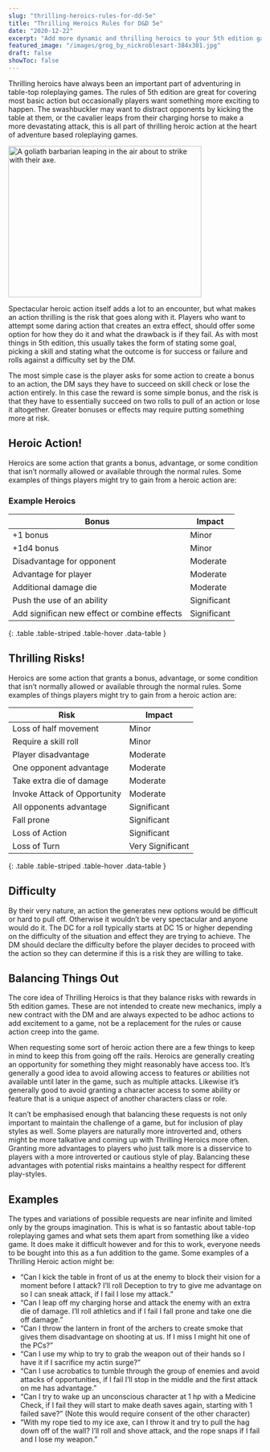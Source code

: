 ```yaml
---
slug: "thrilling-heroics-rules-for-dd-5e"
title: "Thrilling Heroics Rules for D&D 5e"
date: "2020-12-22"
excerpt: "Add more dynamic and thrilling heroics to your 5th edition game with these rules."
featured_image: "/images/grog_by_nickroblesart-384x301.jpg"
draft: false
showToc: false
---
```


Thrilling heroics have always been an important part of adventuring in table-top roleplaying games. The rules of 5th edition are great for covering most basic action but occasionally players want something more exciting to happen. The swashbuckler may want to distract opponents by kicking the table at them, or the cavalier leaps from their charging horse to make a more devastating attack, this is all part of thrilling heroic action at the heart of adventure based roleplaying games.

<img src="/images/grog_by_nickroblesart-384x301.jpg" alt="A goliath barbarian leaping in the air about to strike with their axe." width="384" height="301" />

Spectacular heroic action itself adds a lot to an encounter, but what makes an action thrilling is the risk that goes along with it. Players who want to attempt some daring action that creates an extra effect, should offer some option for how they do it and what the drawback is if they fail. As with most things in 5th edition, this usually takes the form of stating some goal, picking a skill and stating what the outcome is for success or failure and rolls against a difficulty set by the DM.

The most simple case is the player asks for some action to create a bonus to an action, the DM says they have to succeed on skill check or lose the action entirely. In this case the reward is some simple bonus, and the risk is that they have to essentially succeed on two rolls to pull of an action or lose it altogether. Greater bonuses or effects may require putting something more at risk.

## Heroic Action!

Heroics are some action that grants a bonus, advantage, or some condition that isn&#8217;t normally allowed or available through the normal rules. Some examples of things players might try to gain from a heroic action are:

### Example Heroics

|Bonus|Impact|
|--- |--- |
|+1 bonus|Minor|
|+1d4 bonus|Minor|
|Disadvantage for opponent|Moderate|
|Advantage for player|Moderate|
|Additional damage die|Moderate|
|Push the use of an ability|Significant|
|Add significan new effect or combine effects|Significant|
{: .table .table-striped .table-hover .data-table }

## Thrilling Risks!

Heroics are some action that grants a bonus, advantage, or some condition that isn&#8217;t normally allowed or available through the normal rules. Some examples of things players might try to gain from a heroic action are:

|Risk|Impact|
|--- |--- |
|Loss of half movement|Minor|
|Require a skill roll|Minor|
|Player disadvantage|Moderate|
|One opponent advantage|Moderate|
|Take extra die of damage|Moderate|
|Invoke Attack of Opportunity|Moderate|
|All opponents advantage|Significant|
|Fall prone|Significant|
|Loss of Action|Significant|
|Loss of Turn|Very Significant|
{: .table .table-striped .table-hover .data-table }

## Difficulty

By their very nature, an action the generates new options would be difficult or hard to pull off. Otherwise it wouldn&#8217;t be very spectacular and anyone would do it. The DC for a roll typically starts at DC 15 or higher depending on the difficulty of the situation and effect they are trying to achieve. The DM should declare the difficulty before the player decides to proceed with the action so they can determine if this is a risk they are willing to take.

## Balancing Things Out

The core idea of Thrilling Heroics is that they balance risks with rewards in 5th edition games. These are not intended to create new mechanics, imply a new contract with the DM and are always expected to be adhoc actions to add excitement to a game, not be a replacement for the rules or cause action creep into the game.

When requesting some sort of heroic action there are a few things to keep in mind to keep this from going off the rails. Heroics are generally creating an opportunity for something they might reasonably have access too. It&#8217;s generally a good idea to avoid allowing access to features or abilities not available until later in the game, such as multiple attacks. Likewise it&#8217;s generally good to avoid granting a character access to some ability or feature that is a unique aspect of another characters class or role.

It can&#8217;t be emphasised enough that balancing these requests is not only important to maintain the challenge of a game, but for inclusion of play styles as well. Some players are naturally more introverted and, others might be more talkative and coming up with Thrilling Heroics more often. Granting more advantages to players who just talk more is a disservice to players with a more introverted or cautious style of play. Balancing these advantages with potential risks maintains a healthy respect for different play-styles.

## Examples

The types and variations of possible requests are near infinite and limited only by the groups imagination. This is what is so fantastic about table-top roleplaying games and what sets them apart from something like a video game. It does make it difficult however and for this to work, everyone needs to be bought into this as a fun addition to the game. Some examples of a Thrilling Heroic action might be:

  * &#8220;Can I kick the table in front of us at the enemy to block their vision for a moment before I attack? I&#8217;ll roll Deception to try to give me advantage on so I can sneak attack, if I fail I lose my attack.&#8221;
  * &#8220;Can I leap off my charging horse and attack the enemy with an extra die of damage. I&#8217;ll roll athletics and if I fail I fall prone and take one die off damage.&#8221;
  * &#8220;Can I throw the lantern in front of the archers to create smoke that gives them disadvantage on shooting at us. If I miss I might hit one of the PCs?&#8221;
  * &#8220;Can I use my whip to try to grab the weapon out of their hands so I have it if I sacrifice my actin surge?&#8221;
  * &#8220;Can I use acrobatics to tumble through the group of enemies and avoid attacks of opportunities, if I fail I&#8217;ll stop in the middle and the first attack on me has advantage.&#8221;
  * &#8220;Can I try to wake up an unconscious character at 1 hp with a Medicine Check, if I fail they will start to make death saves again, starting with 1 failed save?&#8221; (Note this would require consent of the other character)
  * &#8220;With my rope tied to my ice axe, can I throw it and try to pull the hag down off of the wall? I&#8217;ll roll and shove attack, and the rope snaps if I fail and I lose my weapon.&#8221;